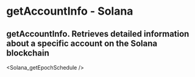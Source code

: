 # getAccountInfo - Solana

## getAccountInfo.  Retrieves detailed information about a specific account on the Solana blockchain


<Solana_getEpochSchedule />
